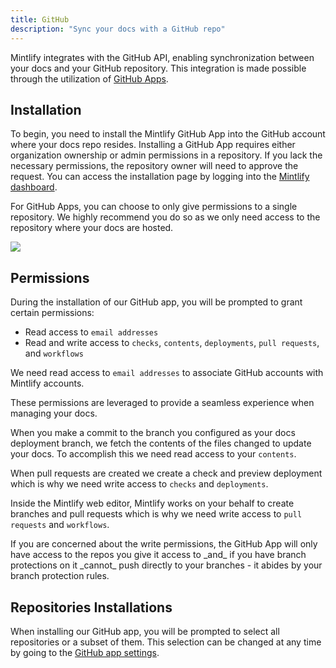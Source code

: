 ```yaml
---
title: GitHub
description: "Sync your docs with a GitHub repo"
---
```


Mintlify integrates with the GitHub API, enabling synchronization between your
docs and your GitHub repository. This integration is made possible through the
utilization of
[GitHub Apps](https://docs.github.com/en/developers/apps/getting-started-with-apps/about-apps#about-github-apps).

## Installation

To begin, you need to install the Mintlify GitHub App into the GitHub account
where your docs repo resides. Installing a GitHub App requires either
organization ownership or admin permissions in a repository. If you lack the
necessary permissions, the repository owner will need to approve the request.
You can access the installation page by logging into the
[Mintlify dashboard](https://dashboard.mintlify.com).

For GitHub Apps, you can choose to only give permissions to a single repository.
We highly recommend you do so as we only need access to the repository where
your docs are hosted.

<Frame>
  <img className="h-80" src="/images/github/select-repos.png" />
</Frame>

## Permissions

During the installation of our GitHub app, you will be prompted to grant certain
permissions:

- Read access to `email addresses`
- Read and write access to `checks`, `contents`, `deployments`, `pull requests`,
  and `workflows`

We need read access to `email addresses` to associate GitHub accounts with
Mintlify accounts.

These permissions are leveraged to provide a seamless experience when managing
your docs.

When you make a commit to the branch you configured as your docs deployment
branch, we fetch the contents of the files changed to update your docs. To
accomplish this we need read access to your `contents`.

When pull requests are created we create a check and preview deployment which is
why we need write access to `checks` and `deployments`.

Inside the Mintlify web editor, Mintlify works on your behalf to create branches
and pull requests which is why we need write access to `pull requests` and
`workflows`.

<Info>
  If you are concerned about the write permissions, the GitHub App will only
  have access to the repos you give it access to _and_ if you have branch
  protections on it _cannot_ push directly to your branches - it abides by your
  branch protection rules.
</Info>

## Repositories Installations

When installing our GitHub app, you will be prompted to select all repositories
or a subset of them. This selection can be changed at any time by going to the
[GitHub app settings](https://github.com/apps/mintlify/installations/new).
